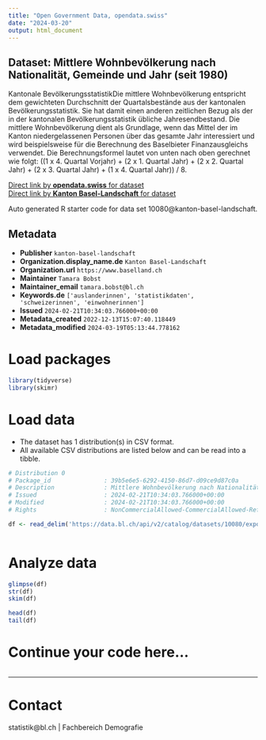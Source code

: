 ```yaml
---
title: "Open Government Data, opendata.swiss"
date: "2024-03-20"
output: html_document
---
```


## Dataset: Mittlere Wohnbevölkerung nach Nationalität, Gemeinde und Jahr (seit 1980)

Kantonale BevölkerungsstatistikDie mittlere Wohnbevölkerung entspricht dem gewichteten Durchschnitt der Quartalsbestände aus der kantonalen Bevölkerungsstatistik. Sie hat damit einen anderen zeitlichen Bezug als der in der kantonalen Bevölkerungsstatistik übliche Jahresendbestand. Die mittlere Wohnbevölkerung dient als Grundlage, wenn das Mittel der im Kanton niedergelassenen Personen über das gesamte Jahr interessiert und wird beispielsweise für die Berechnung des Baselbieter Finanzausgleichs verwendet. Die Berechnungsformel lautet von unten nach oben gerechnet wie folgt: ((1 x 4. Quartal Vorjahr) + (2 x 1. Quartal Jahr) + (2 x 2. Quartal Jahr) + (2 x 3. Quartal Jahr) + (1 x 4. Quartal Jahr)) / 8.

[Direct link by **opendata.swiss** for dataset](https://opendata.swiss/de/dataset/mittlere-wohnbevolkerung-nach-nationalitat-gemeinde-und-jahr-ab-1980)<br>
[Direct link by **Kanton Basel-Landschaft** for dataset](https://data.bl.ch/explore/dataset/10080/)

Auto generated R starter code for data set 10080@kanton-basel-landschaft.

## Metadata

- **Publisher** `kanton-basel-landschaft`
- **Organization.display_name.de** `Kanton Basel-Landschaft`
- **Organization.url** `https://www.baselland.ch`
- **Maintainer** `Tamara Bobst`
- **Maintainer_email** `tamara.bobst@bl.ch`
- **Keywords.de** `['auslanderinnen', 'statistikdaten', 'schweizerinnen', 'einwohnerinnen']`
- **Issued** `2024-02-21T10:34:03.766000+00:00`
- **Metadata_created** `2022-12-13T15:07:40.118449`
- **Metadata_modified** `2024-03-19T05:13:44.778162`


# Load packages

```r

library(tidyverse)
library(skimr)

```

# Load data

-   The dataset has 1 distribution(s) in CSV format.
-   All available CSV distributions are listed below and can be read into a tibble.

```r

# Distribution 0
# Package_id               : 39b5e6e5-6292-4150-86d7-d09ce9d87c0a
# Description              : Mittlere Wohnbevölkerung nach Nationalität, Gemeinde und Jahr (seit 1980) (csv)
# Issued                   : 2024-02-21T10:34:03.766000+00:00
# Modified                 : 2024-02-21T10:34:03.766000+00:00
# Rights                   : NonCommercialAllowed-CommercialAllowed-ReferenceRequired

df <- read_delim('https://data.bl.ch/api/v2/catalog/datasets/10080/exports/csv')



```

# Analyze data

```r

glimpse(df)
str(df)
skim(df)

head(df)
tail(df)

```

# Continue your code here...

```r

```

------------------------------------------------------------------------

# Contact

statistik@bl.ch | Fachbereich Demografie

